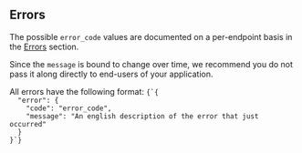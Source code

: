 
## Errors

The possible `error_code` values are documented on a per-endpoint basis in the [Errors](#errors/generic) section.

Since the `message` is bound to change over time, we recommend you do not pass it along directly to end-users of your application.

<Example>
  <span>All errors have the following format:</span>
  <Code>{`{
  "error": {
    "code": "error_code",
    "message": "An english description of the error that just occurred"
  }
}`}</Code>
</Example>

